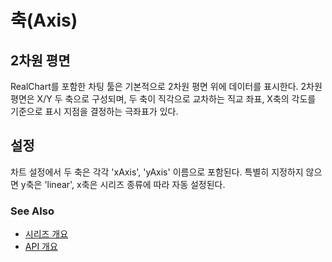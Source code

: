 # 축(Axis)

## 2차원 평면

RealChart를 포함한 차팅 툴은 기본적으로 2차원 평면 위에 데이터를 표시한다.
2차원 평면은 X/Y 두 축으로 구성되며, 
두 축이 직각으로 교차하는 직교 좌표, X축의 각도를 기준으로 표시 지점을 결정하는 극좌표가 있다.

## 설정

차트 설정에서 두 축은 각각 'xAxis', 'yAxis' 이름으로 포함된다.
특별히 지정하지 않으면 y축은 'linear', x축은 시리즈 종류에 따라 자동 설정된다.

### See Also

- [시리즈 개요](/series)
- [API 개요](/docs)